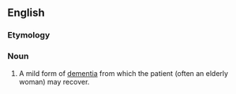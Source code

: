 ==English==

===Etymology===
{{prefix|en|pseudo|dementia}}

===Noun===
{{en-noun|~}}

# {{lb|en|medicine}} A mild form of [[dementia]] from which the patient (often an elderly woman) may recover.